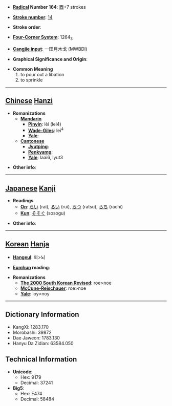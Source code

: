 * '''[[Wiktionary:Chinese radical index| Radical]] Number 164''': [[Wiktionary:Chinese radical index 酉|酉]]+7 strokes

* '''[[Wiktionary:Chinese total strokes index|Stroke number]]''': [[Wiktionary:Chinese total strokes index 14|14]]

* '''Stroke order''': 

* '''[[Wiktionary:Chinese four corner index|Four-Corner System]]''': 1264<sub>3</sub>

* '''[[Wiktionary:Chinese Cangjie index|Cangjie input]]''': 一田月木戈 (MWBDI)

* '''Graphical Significance and Origin''': 

* '''Common Meaning'''
*#to pour out a libation
*# to sprinkle


----

== [[Chinese]] [[Hanzi]] ==

* '''Romanizations'''
** '''[[Mandarin]]'''
*** '''[[Pinyin]]''': lèi (lei4)
*** '''[[Wade-Giles]]''': lei<sup>4</sup>
*** '''[[Yale]]''': 
** '''[[Cantonese]]'''
*** '''[[Jyutping]]''':
*** '''[[Penkyamp]]''': 
*** '''[[Yale]]''': laai6, lyut3

* '''Other info''': 

----

== [[Japanese]] [[Kanji]] ==

* '''Readings'''
** '''[[On]]''': [[らい]] (rai), [[るい]] (rui), [[らつ]] (ratsu), [[らち]] (rachi)
** '''[[Kun]]''': [[そそぐ]] (sosogu)

* '''Other info''':  

----

== [[Korean]] [[Hanja]] ==

* '''[[Hangeul]]''': 뢰>뇌

* '''[[Eumhun]] reading''': 

* '''Romanizations'''
** '''[[The 2000 South Korean Revised Romanization|The 2000 South Korean Revised]]''': roe>noe
** '''[[McCune-Reischauer]]''': roe>noe
** '''[[Yale]]''': loy>noy

----

== Dictionary Information ==

* KangXi: 1283.170
* Morobashi: 39872
* Dae Jaweon: 1783.130
* Hanyu Da Zidian: 63584.050

== Technical Information ==

* '''Unicode''':
** Hex: 9179
** Decimal: 37241
* '''Big5''':
** Hex: E474
** Decimal: 58484